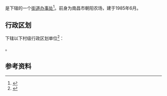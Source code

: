 {{中国乡级行政区|36/01/03/400/000}}

'''{{PAGENAMEBASE}}'''是{{PRC admin/fullname|36/01/03/400/000|3}}下辖的一个[[街道办事处|街道办事处]]<ref>{{PRC admin/ref sgc|{{PRC admin/parent|36/01/03/400/000}}}}</ref>。前身为南昌市朝阳农场，建于1985年6月。

== 行政区划 ==
{{PAGENAMEBASE}}下辖以下村级行政区划单位<ref>{{PRC admin/ref sgc|36/01/03/400/000}}</ref>：

{{PRC admin/children|36/01/03/400/000}}。

== 参考资料 ==
{{reflist}}

{{江西行政区划小作品}}
{{PRC admin/navcat|36/01/03/400/000}}